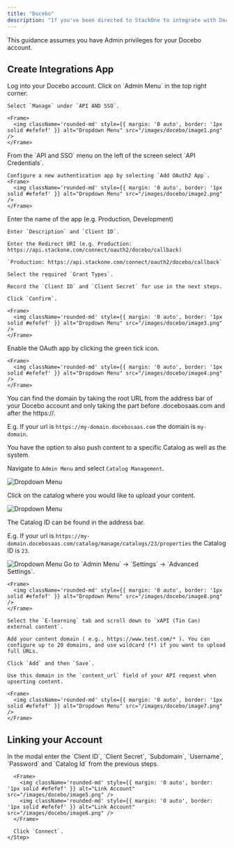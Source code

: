 ```yaml
---
title: "Docebo"
description: "If you've been directed to StackOne to integrate with Docebo, the following steps will help you understand the process and any necessary actions to configure successful integration."
---
```



<Warning>
  This guidance assumes you have Admin privileges for your Docebo account.
</Warning>

## Create Integrations App

<Steps>
  <Step title="Log into Docebo">
    Log into your Docebo account.
  </Step>

  <Step title="Navigate to API AND SSO">
    Click on `Admin Menu` in the top right corner.

    Select `Manage` under `API AND SSO`.

    <Frame>
      <img className='rounded-md' style={{ margin: '0 auto', border: '1px solid #efefef' }} alt="Dropdown Menu" src="/images/docebo/image1.png" />
    </Frame>
  </Step>

  <Step title="Add OAuth App">
    From the `API and SSO` menu on the left of the screen select `API Credentials`.
    
    Configure a new authentication app by selecting `Add OAuth2 App`.
    <Frame>
      <img className='rounded-md' style={{ margin: '0 auto', border: '1px solid #efefef' }} alt="Dropdown Menu" src="/images/docebo/image2.png" />
    </Frame>
  </Step>

  <Step title="Create a New OAuth App">
    Enter the name of the app (e.g. Production, Development)

    Enter `Description` and `Client ID`.

    Enter the Redirect URI (e.g. Production: https://api.stackone.com/connect/oauth2/docebo/callback)

    `Production: https://api.stackone.com/connect/oauth2/docebo/callback`

    Select the required `Grant Types`.

    Record the `Client ID` and `Client Secret` for use in the next steps.

    Click `Confirm`.

    <Frame>
      <img className='rounded-md' style={{ margin: '0 auto', border: '1px solid #efefef' }} alt="Dropdown Menu" src="/images/docebo/image3.png" />
    </Frame>
  </Step>

  <Step title="Enable the OAuth App">
    Enable the OAuth app by clicking the green tick icon.

    <Frame>
      <img className='rounded-md' style={{ margin: '0 auto', border: '1px solid #efefef' }} alt="Dropdown Menu" src="/images/docebo/image4.png" />
    </Frame>
  </Step>

  <Step title="Find Domain">
   You can find the domain by taking the root URL from the address bar of your Docebo account and only taking the part before .docebosaas.com and after the https://.

   E.g. If your url is `https://my-domain.docebosaas.com` the domain is `my-domain`.
  </Step>

  <Step title="Find Catalog ID">
  You have the option to also push content to a specific Catalog as well as the system.
  
   Navigate to `Admin Menu` and select `Catalog Management`.

   <Frame>
      <img className='rounded-md' style={{ margin: '0 auto', border: '1px solid #efefef' }} alt="Dropdown Menu" src="/images/docebo/image9.png" />
   </Frame>

   Click on the catalog where you would like to upload your content.

   <Frame>
      <img className='rounded-md' style={{ margin: '0 auto', border: '1px solid #efefef' }} alt="Dropdown Menu" src="/images/docebo/image10.png" />
   </Frame>

   The Catalog ID can be found in the address bar. 

   E.g. If your url is `https://my-domain.docebosaas.com/catalog/manage/catalogs/23/properties` the Catalog ID is `23`.
   
   <Frame>
      <img className='rounded-md' style={{ margin: '0 auto', border: '1px solid #efefef' }} alt="Dropdown Menu" src="/images/docebo/image11.png" />
   </Frame>
  </Step>

  <Step title="Linking xAPI Content as Training Material">
    Go to `Admin Menu` → `Settings` → `Advanced Settings`.

    <Frame>
      <img className='rounded-md' style={{ margin: '0 auto', border: '1px solid #efefef' }} alt="Dropdown Menu" src="/images/docebo/image8.png" />
    </Frame>

    Select the `E-learning` tab and scroll down to `xAPI (Tin Can) external content`.

    Add your content domain ( e.g., https://www.test.com/* ). You can configure up to 20 domains, and use wildcard (*) if you want to upload full URLs.

    Click `Add` and then `Save`.

    Use this domain in the `content_url` field of your API request when upserting content.

    <Frame>
      <img className='rounded-md' style={{ margin: '0 auto', border: '1px solid #efefef' }} alt="Dropdown Menu" src="/images/docebo/image7.png" />
    </Frame>
  </Step>
</Steps>

## Linking your Account

<Steps>
  <Step title="Enter Credentials">
      In the modal enter the `Client ID`, `Client Secret`, `Subdomain`, `Username`, `Password` and `Catalog Id` from the previous steps.

      <Frame>
        <img className='rounded-md' style={{ margin: '0 auto', border: '1px solid #efefef' }} alt="Link Account" src="/images/docebo/image5.png" />
        <img className='rounded-md' style={{ margin: '0 auto', border: '1px solid #efefef' }} alt="Link Account" src="/images/docebo/image6.png" />
      </Frame>

      Click `Connect`.
    </Step>

  </Steps>

<IntegrationFooter />
